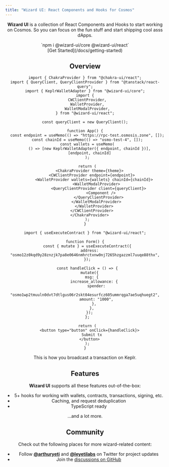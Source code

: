```yaml
---
title: "Wizard UI: React Components and Hooks for Cosmos"
---
```



<Header />

**Wizard UI** is a collection of React Components and Hooks to start working on Cosmos. So you can focus on the fun stuff and start shipping cool asss dApps.

<div className="mt-16 mb-4 text-center">
  `npm i @wizard-ui/core @wizard-ui/react`
</div>

<div className="mb-20 text-center">[Get Started](/docs/getting-started)</div>

## Overview

```tsx
import { ChakraProvider } from "@chakra-ui/react";
import { QueryClient, QueryClientProvider } from "@tanstack/react-query";
import { KeplrWalletAdapter } from "@wizard-ui/core";
import {
  CWClientProvider,
  WalletProvider,
  WalletModalProvider,
} from "@wizard-ui/react";

const queryClient = new QueryClient();

function App() {
  const endpoint = useMemo(() => "https://rpc-test.osmosis.zone", []);
  const chainId = useMemo(() => "osmo-test-4", []);
  const wallets = useMemo(
    () => [new KeplrWalletAdapter({ endpoint, chainId })],
    [endpoint, chainId]
  );

  return (
    <ChakraProvider theme={theme}>
      <CWClientProvider endpoint={endpoint}>
        <WalletProvider wallets={wallets} chainId={chainId}>
          <WalletModalProvider>
            <QueryClientProvider client={queryClient}>
              <Component />
            </QueryClientProvider>
          </WalletModalProvider>
        </WalletProvider>
      </CWClientProvider>
    </ChakraProvider>
  );
}
```

```tsx
import { useExecuteContract } from "@wizard-ui/react";

function Form() {
  const { mutate } = useExecuteContract({
    address: "osmo12z0kqd9y28znzjk7pa8e0646nmhrctxnw0nj7265hzgazzml7uuqe88thx",
  });

  const handleClick = () => {
    mutate({
      msg: {
        increase_allowance: {
          spender:
            "osmo1wp2tmuuln0dvt7dtlgus06r2skt04esurfcz605ummrqga7ae5uqhuegt2",
          amount: "1000",
        },
      },
    });
  };

  return (
    <button type="button" onClick={handleClick}>
      Submit tx
    </button>
  );
}
```

This is how you broadcast a transaction on Keplr.

## Features

**Wizard UI** supports all these features out-of-the-box:

- 5+ hooks for working with wallets, contracts, transactions, signing, etc.
- Caching, and request deduplication
- TypeScript ready

...and a lot more.

## Community

Check out the following places for more wizard-related content:

- Follow **[@arthuryeti](https://twitter.com/arthuryeti)** and **[@leyetilabs](https://twitter.com/leyetilabs)** on Twitter for project updates
- Join the [discussions on GitHub](https://github.com/leyetilabs/wizard-ui/dscussions)
